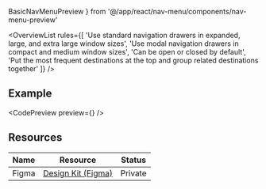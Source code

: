 ---
---

  BasicNavMenuPreview
} from '@/app/react/nav-menu/components/nav-menu-preview'

<OverviewList rules={[
  'Use standard navigation drawers in expanded, large, and extra large window sizes',
  'Use modal navigation drawers in compact and medium window sizes',
  'Can be open or closed by default',
  'Put the most frequent destinations at the top and group related destinations together'
]} />

## Example

<CodePreview preview={<BasicNavMenuPreview />} />

## Resources

| Name     | Resource | Status                                               |
| -------- | -------- | ---------------------------------------------------- |
| Figma    | [Design Kit (Figma)](https://www.figma.com/design/ducwqOCxoxcWc3ReV3FYd8/Digital-University-Component-Library?m=auto&node-id=0-1)      |                         Private                      |